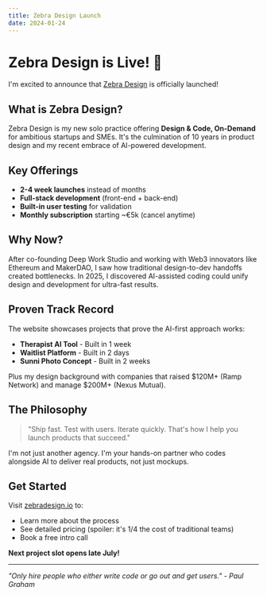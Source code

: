 ```yaml
---
title: Zebra Design Launch
date: 2024-01-24
---
```


# Zebra Design is Live! 🦓

I'm excited to announce that [Zebra Design](https://zebradesign.io/) is officially launched!

## What is Zebra Design?

Zebra Design is my new solo practice offering **Design & Code, On-Demand** for ambitious startups and SMEs. It's the culmination of 10 years in product design and my recent embrace of AI-powered development.

## Key Offerings

- **2-4 week launches** instead of months
- **Full-stack development** (front-end + back-end)
- **Built-in user testing** for validation
- **Monthly subscription** starting ~€5k (cancel anytime)

## Why Now?

After co-founding Deep Work Studio and working with Web3 innovators like Ethereum and MakerDAO, I saw how traditional design-to-dev handoffs created bottlenecks. In 2025, I discovered AI-assisted coding could unify design and development for ultra-fast results.

## Proven Track Record

The website showcases projects that prove the AI-first approach works:
- **Therapist AI Tool** - Built in 1 week
- **Waitlist Platform** - Built in 2 days
- **Sunni Photo Concept** - Built in 2 weeks

Plus my design background with companies that raised $120M+ (Ramp Network) and manage $200M+ (Nexus Mutual).

## The Philosophy

> "Ship fast. Test with users. Iterate quickly. That's how I help you launch products that succeed."

I'm not just another agency. I'm your hands-on partner who codes alongside AI to deliver real products, not just mockups.

## Get Started

Visit [zebradesign.io](https://zebradesign.io/) to:
- Learn more about the process
- See detailed pricing (spoiler: it's 1/4 the cost of traditional teams)
- Book a free intro call

**Next project slot opens late July!**

---

*"Only hire people who either write code or go out and get users." - Paul Graham* 